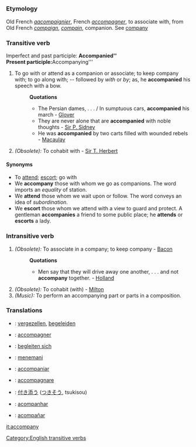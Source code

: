 =={{en}}==
[[Category:English transitive verbs]]
===Etymology===
Old French ''[[aacompaignier]]'', French ''[[accompagner]]'', to associate with, from Old French ''[[compaign]]'', ''[[compain]]'', companion. See [[company]]
===Transitive verb===
Imperfect and past participle: '''Accompanied''<br>
Present participle: '''Accompanying'''
#To go with or attend as a companion or associate; to keep company with; to go along with; -- followed by ''with'' or ''by''; as, he '''accompanied''' his speech with a bow.
#:'''Quotations'''
#:*The Persian dames, . . . / In sumptuous cars, '''accompanied''' his march - [[Glover]]
#:*They are never alone that are '''accompanied''' with noble thoughts - [[Sir P. Sidney]]
#:*He was '''accompanied''' by two carts filled with wounded rebels - [[Macaulay]]
#''(Obsolete):'' To cohabit with - [[Sir T. Herbert]]
====Synonyms====
*To [[attend]]; [[escort]]; go with
*We '''accompany''' those with whom we go as companions. The word imports an ''equality'' of station. 
*We '''attend''' those whom we wait upon or follow. The word conveys an idea of ''subordination''.
*We '''escort''' those whom we attend with a view to guard and protect. A gentleman '''accompanies''' a friend to some public place; he '''attends''' or '''escorts''' a lady.
===Intransitive verb===
#''(Obsolete):'' To associate in a company; to keep company - [[Bacon]]
#:'''Quotations'''
#:*Men say that they will drive away one another, . . . and not '''accompany''' together. - [[Holland]]
#''(Obsolete):'' To cohabit (with) - [[Milton]]
#''(Music):'' To perform an accompanying part or parts in a composition.
=== Translations ===
*{{nl}}: [[vergezellen]], [[begeleiden]]
*{{fr}}: [[accompagner]]
*{{de}}: [[begleiten sich]]
*{{id}}: [[teman|menemani]]
*{{ia}}: [[accompaniar]]
*{{it}}: [[accompagnare]]
*{{ja}}: [[付き添う]] ([[つきそう]], tsukisou)
*{{pt}}: [[acompanhar]]
*{{es}}: [[acompañar]]

[[it:accompany]]